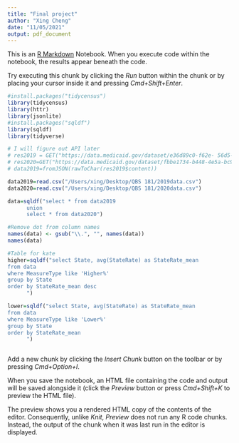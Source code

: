 ```yaml
---
title: "Final project"
author: "Xing Cheng"
date: "11/05/2021"
output: pdf_document
---
```


This is an [R Markdown](http://rmarkdown.rstudio.com) Notebook. When you execute code within the notebook, the results appear beneath the code. 

Try executing this chunk by clicking the *Run* button within the chunk or by placing your cursor inside it and pressing *Cmd+Shift+Enter*. 

```r
#install.packages("tidycensus")
library(tidycensus)
library(httr) 
library(jsonlite)
#install.packages("sqldf")
library(sqldf)
library(tidyverse)
```

```r
# I will figure out API later
# res2019 = GET("https://data.medicaid.gov/dataset/e36d89c0-f62e- 56d5-bc7e-b0adf89262b8")
# res2020=GET("https://data.medicaid.gov/dataset/fbbe1734-b448-4e5a-bc94-3f8688534741")
# data2019=fromJSON(rawToChar(res2019$content))

```



```r
data2019=read.csv("/Users/xing/Desktop/QBS 181/2019data.csv")
data2020=read.csv("/Users/xing/Desktop/QBS 181/2020data.csv")

data=sqldf("select * from data2019
      union
      select * from data2020")

```

```r
#Remove dot from column names
names(data) <- gsub("\\.", "", names(data))
names(data)
```


```r
#Table for kate
higher=sqldf("select State, avg(StateRate) as StateRate_mean
from data
where MeasureType like 'Higher%'
group by State
order by StateRate_mean desc
      ")

lower=sqldf("select State, avg(StateRate) as StateRate_mean
from data
where MeasureType like 'Lower%'
group by State
order by StateRate_mean 
      ")
```

```r

```



Add a new chunk by clicking the *Insert Chunk* button on the toolbar or by pressing *Cmd+Option+I*.

When you save the notebook, an HTML file containing the code and output will be saved alongside it (click the *Preview* button or press *Cmd+Shift+K* to preview the HTML file). 

The preview shows you a rendered HTML copy of the contents of the editor. Consequently, unlike *Knit*, *Preview* does not run any R code chunks. Instead, the output of the chunk when it was last run in the editor is displayed.

